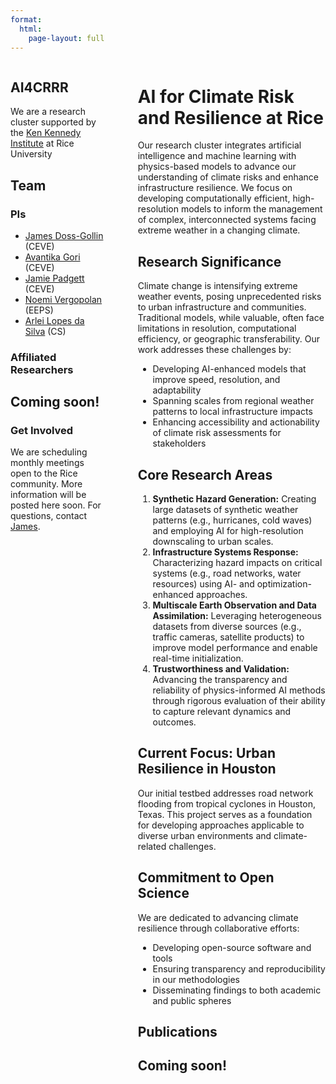 ```yaml
---
format: 
  html:
    page-layout: full
---
```


:::: {.columns}
::: {.column width="32.5%"}
## AI4CRRR

We are a research cluster supported by the [Ken Kennedy Institute](https://kenkennedy.rice.edu/) at Rice University

## Team

### PIs

- [James Doss-Gollin](https://dossgollin-lab.github.io/) (CEVE)
- [Avantika Gori](https://gori.blogs.rice.edu/) (CEVE)
- [Jamie Padgett](https://padgett.rice.edu/) (CEVE)
- [Noemi Vergopolan](https://waterai.earth/) (EEPS)
- [Arlei Lopes da Silva](https://cs.rice.edu/~al110/) (CS)

### Affiliated Researchers

::: {.callout-note}
## Coming soon!
:::

### Get Involved

We are scheduling monthly meetings open to the Rice community.
More information will be posted here soon.
For questions, contact [James](mailto:jdossgollin@rice.edu).

:::
::: {.column width="2.5%"}
:::
::: {.column width="65%"}
# AI for Climate Risk and Resilience at Rice

Our research cluster integrates artificial intelligence and machine learning with physics-based models to advance our understanding of climate risks and enhance infrastructure resilience. We focus on developing computationally efficient, high-resolution models to inform the management of complex, interconnected systems facing extreme weather in a changing climate.

## Research Significance

Climate change is intensifying extreme weather events, posing unprecedented risks to urban infrastructure and communities. Traditional models, while valuable, often face limitations in resolution, computational efficiency, or geographic transferability. Our work addresses these challenges by:

- Developing AI-enhanced models that improve speed, resolution, and adaptability
- Spanning scales from regional weather patterns to local infrastructure impacts
- Enhancing accessibility and actionability of climate risk assessments for stakeholders

## Core Research Areas

1. **Synthetic Hazard Generation:** Creating large datasets of synthetic weather patterns (e.g., hurricanes, cold waves) and employing AI for high-resolution downscaling to urban scales.
2. **Infrastructure Systems Response:** Characterizing hazard impacts on critical systems (e.g., road networks, water resources) using AI- and optimization-enhanced approaches.
3. **Multiscale Earth Observation and Data Assimilation:** Leveraging heterogeneous datasets from diverse sources (e.g., traffic cameras, satellite products) to improve model performance and enable real-time initialization.
4. **Trustworthiness and Validation:** Advancing the transparency and reliability of physics-informed AI methods through rigorous evaluation of their ability to capture relevant dynamics and outcomes.

## Current Focus: Urban Resilience in Houston

Our initial testbed addresses road network flooding from tropical cyclones in Houston, Texas. This project serves as a foundation for developing approaches applicable to diverse urban environments and climate-related challenges.

## Commitment to Open Science

We are dedicated to advancing climate resilience through collaborative efforts:

- Developing open-source software and tools
- Ensuring transparency and reproducibility in our methodologies
- Disseminating findings to both academic and public spheres

## Publications

::: {.callout-note}
## Coming soon!
:::

:::
::::